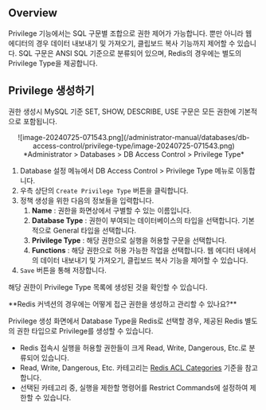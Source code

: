 
## Overview

Privilege 기능에서는 SQL 구문별 조합으로 권한 제어가 가능합니다. 뿐만 아니라 웹 에디터의 경우 데이터 내보내기 및 가져오기, 클립보드 복사 기능까지 제어할 수 있습니다. SQL 구문은 ANSI SQL 기준으로 분류되어 있으며, Redis의 경우에는 별도의 Privilege Type을 제공합니다.


## Privilege 생성하기

<Callout type="important">
권한 생성시 MySQL 기준 SET, SHOW, DESCRIBE, USE 구문은 모든 권한에 기본적으로 포함됩니다.
</Callout>
<p align="center">
![image-20240725-071543.png](/administrator-manual/databases/db-access-control/privilege-type/image-20240725-071543.png)
*Administrator &gt; Databases &gt; DB Access Control &gt; Privilege Type*
</p>

1. Database 설정 메뉴에서 DB Access Control &gt; Privilege Type 메뉴로 이동합니다.
2. 우측 상단의 `Create Privilege Type` 버튼을 클릭합니다.
3. 정책 생성을 위한 다음의 정보들을 입력합니다.
    1.  **Name**  : 권한을 화면상에서 구별할 수 있는 이름입니다.
    2.  **Database Type**  : 권한이 부여되는 데이터베이스의 타입을 선택합니다. 기본적으로 General 타입을 선택합니다.
    3.  **Privilege Type**  : 해당 권한으로 실행을 허용할 구문을 선택합니다. 
    4.  **Functions**  : 해당 권한으로 허용 가능한 작업을 선택합니다. 웹 에디터 내에서의 데이터 내보내기 및 가져오기, 클립보드 복사 기능을 제어할 수 있습니다.
4. `Save` 버튼을 통해 저장합니다.

해당 권한이 Privilege Type 목록에 생성된 것을 확인할 수 있습니다.


<Callout type="info">
**Redis 커넥션의 경우에는 어떻게 접근 권한을 생성하고 관리할 수 있나요?**

Privilege 생성 화면에서 Database Type을 Redis로 선택할 경우, 제공된 Redis 별도의 권한 타입으로 Privilege를 생성할 수 있습니다.

* Redis 접속시 실행을 허용할 권한들이 크게 Read, Write, Dangerous, Etc.로 분류되어 있습니다. 
* Read, Write, Dangerous, Etc. 카테고리는 [Redis ACL Categories](https://redis.io/commands/) 기준을 참고합니다.
* 선택된 카테고리 중, 실행을 제한할 명령어를 Restrict Commands에 설정하여 제한할 수 있습니다.
</Callout>

